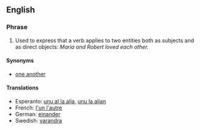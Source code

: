 == English ==
=== Phrase ===

# Used to express that a verb applies to two entities both as subjects and as direct objects: ''Maria and Robert loved each other.''

==== Synonyms ====

* [[one another]]

==== Translations ====

* Esperanto: [[unu al la alia]], [[unu la alian]]
* French: [[l'un l'autre]]
* German: [[einander]]
* Swedish: [[varandra]]